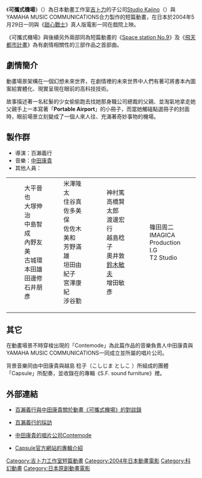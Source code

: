 {{NoteTA
|G1=Ghibli
}}
{{Infobox animanga/Headerofja
|標題= 可攜式機場
|圖像= Portable_Airport_Tokyo.jpg
|尺寸= 150px
|說明= 
|日文名稱= {{lang|ja|ポータブル空港}}
|英文名稱= Portable Airport Tokyo
|假名= 
|羅馬字= 
|類型= 科幻短片
}}
{{Infobox animanga/Movie
|標題= 
|導演= 百瀨義行
|製作= YAMAHA MUSIC COMMUNICATIONS<br/> Studio Kajino
|上映日= {{flagicon|Japan}} 2004年5月29日
|片長= 約3分鐘
|原案=
|原作= 
|企畫= 
|腳本= 
|分鏡=
|演出=
|人物設定=
|作畫監督= 
|機械設定=
|音樂= 中田康貴
|其他= 
|Copyright= 
}}
{{Infobox animanga/Footerofja}}
《'''可攜式機場'''》（{{lang-ja|ポータブル空港}}）為日本動畫工作室[[吉卜力|吉卜力]]的子公司[[Studio_Kajino|Studio Kajino]]（{{lang|ja|スタジオカジノ}}）與YAMAHA MUSIC COMMUNICATIONS合力製作的短篇動畫，在日本於2004年5月29日一同與《[[甜心戰士|甜心戰士]]》真人版電影一同在戲院上映。

《可攜式機場》與後續另外兩部同為短篇動畫的《[[Space_station_No.9|Space station No.9]]》及《[[飛天都市計畫|飛天都市計畫]]》為有劇情相關性的三部作品之首部曲。

==劇情簡介==
動畫場景架構在一個幻想未來世界，在劇情裡的未來世界中人們有著可將書本內圖案給實體化、現實呈現在眼前的高科技技術。

故事描述著一名紅髮的少女偷偷跑去找她那身職公司總裁的父親、並淘氣地拿走她父親手上一本寫著「'''Portable Airport'''」的小冊子，而當她觸碰點選冊子的封面時，眼前場景立刻變成了一個人來人往、充滿著奇妙事物的機場。

==製作群==
*導演：百瀨義行
*音樂：[[中田康貴|中田康貴]]
*其他人員：
{|
|
:大平晉也
:大塚伸治
:中島智成
:內野友美
:古城環
:本田雄
:田邊修
:石井朋彥
|
:米澤隆太
:住谷真
:佐多美保
:佐佐木美和
:芳野滿雄
:垣田由紀子
:宮澤康紀
:涉谷勤
|
:神村篤
:{{lang|ja|浜洲英喜}}
:高橋賢太郎
:渡邊宏行
:越島稔子
:奧井敦
:[[鈴木敏夫|鈴木敏夫]]
:增田敏彥
|
:篠田周二
:{{lang|ja|ディスクリート}}
:{{lang|ja|マリンポリス}}
:{{lang|ja|ラジカル・パーティー}}
:{{lang|ja|中村プロダクション}}
:IMAGICA
:Production I.G
:T2 Studio
|
|}

==其它==
在動畫場景不時穿梭出現的「Contemode」為此篇作品的音樂負責人中田康貴與YAMAHA MUSIC COMMUNICATIONS一同成立並所屬的唱片公司。

背景音樂同由中田康貴與越島 稔子（こしじま としこ ）所組成的團體「Capsule」所配奏，並收錄在的專輯《S.F. sound furniture》裡。

== 外部連結 ==
*{{ja}}[http://www.yomiuri.co.jp/entertainment/ghibli/cnt_interview_nakatamomose.htm 百瀨義行與中田康貴關於動畫《可攜式機場》的對談錄]{{Webarchive|url=https://archive.is/20130112043916/http://www.yomiuri.co.jp/entertainment/ghibli/cnt_interview_nakatamomose.htm |date=2013-01-12 }}
*{{ja}}[http://www.7netshopping.jp/esb/docs/sp/ghibli/ghibli_interview_momose01.html 百瀨義行的採訪]{{Wayback|url=http://www.7netshopping.jp/esb/docs/sp/ghibli/ghibli_interview_momose01.html |date=20110217195312 }}
*{{ja}}[http://www.contemode.com/ 中田康貴的唱片公司Contemode]{{Wayback|url=http://www.contemode.com/ |date=20130404071546 }}
*{{ja}}[https://web.archive.org/web/20101212213707/http://capsule-web.com/discography/ Capsule官方網站的專輯介紹]

{{吉卜力工作室}}
{{DEFAULTSORT:Portable Airport Tokyo}}
[[Category:吉卜力工作室短篇動畫|Category:吉卜力工作室短篇動畫]]
[[Category:2004年日本動畫電影|Category:2004年日本動畫電影]]
[[Category:科幻動畫|Category:科幻動畫]]
[[Category:日本原創動畫電影|Category:日本原創動畫電影]]